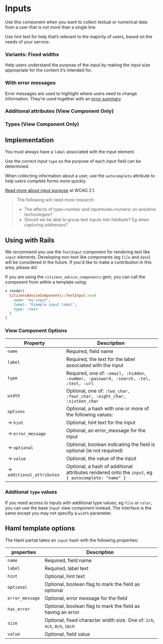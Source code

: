 
# Inputs

Use this component when you want to collect textual or numerical data from a user that is not more than a single line.

<Preview>
  <Story id="forms-input--basic" />
</Preview>

Use hint text for help that’s relevant to the majority of users, based on the needs of your service.

<Preview>
  <Story id="forms-input--with-hint" />
</Preview>

<Preview>
  <Story id="forms-input--optional-field" />
</Preview>

### Variants: Fixed widths

Help users understand the purpose of the input by making the input size appropriate for the content it’s intended for.

<Preview>
  <Story id="forms-input--fixed-widths" />
</Preview>

### With error messages

Error messages are used to highlight where users need to change information. They’re used together with an [error summary](/design-system/styleguide/forms/components-error-summary--page?path=/docs/forms-error-summary--example)

<Preview>
  <Story id="forms-input--with-error" />
</Preview>

### Additional attributes (View Component Only)

<Preview>
  <Story id="forms-input--attributes" />
</Preview>

### Types (View Component Only)

<Preview>
  <Story id="forms-input--type" />
</Preview>

## Implementation

You must always have a `label` associated with the input element.

Use the correct input `type` so the purpose of each input field can be determined.

When collecting information about a user, use the `autocomplete` attribute to help users complete forms more quickly.

[Read more about input purpose](https://www.w3.org/WAI/WCAG21/Understanding/identify-input-purpose.html) at WCAG 2.1.

> The following will need more research:
>
> - The affects of type=number and inputmode=numeric on assistive technologies?
> - Should we be able to group text inputs into fieldsets? Eg when capturing addresses?

## Using with Rails

We recommend you use the `TextInput` component for rendering text like `input` elements. Developing non-text like components (eg `file` and `date`) will be considered in the future. If you'd like to make a contribution in this area, please do!

If you are using the `citizens_advice_components` gem, you can call the component from within a template using:

```rb
= render(
  CitizensAdviceComponents::TextInput.new(
    name: "my-input",
    label: "Example input label",
    type: :text
  )
)
```

### View Component Options

| Property                       | Description                                                                                        |
| ------------------------------ | -------------------------------------------------------------------------------------------------- |
| `name`                         | Required, field name                                                                               |
| `label`                        | Required, the text for the label associated with the input                                         |
| `type`                         | Required, one of: `:email, :hidden, :number, :password, :search, :tel, :text, :url`                |
| `width`                        | Optional, one of: `:two_char, :four_char, :eight_char, :sixteen_char`                              |
| `options`                      | Optional, a hash with one or more of the following values:                                         |
| &rarr; `hint`                  | Optional, hint text for the input                                                                  |
| &rarr; `error_message`         | Optional, an error_message for the input                                                           |
| &rarr; `optional`              | Optional, boolean indicating the field is optional (ie not required)                               |
| &rarr; `value`                 | Optional, the value of the input                                                                   |
| &rarr; `additional_attributes` | Optional, a hash of additional attributes rendered onto the `input`, eg `{ autocomplete: "name" }` |

### Addtional `type` values

If you need access to inputs with additional type values, eg `file` or `color`, you can use the base `Input` view component instead. The interface is the same except you may not specifiy a `width` parameter.

## Haml template options

The Haml partial takes an `input` hash with the following properties:

| properties      | Description                                                               |
| --------------- | ------------------------------------------------------------------------- |
| `name`          | Required, field name                                                      |
| `label`         | Required, label text                                                      |
| `hint`          | Optional, hint text                                                       |
| `optional`      | Optional, boolean flag to mark the field as optional                      |
| `error_message` | Optional, error message for the field                                     |
| `has_error`     | Optional, boolean flag to mark the field as having an error               |
| `size`          | Optional, fixed character width size. One of: `2ch`, `4ch`, `8ch`, `16ch` |
| `value`         | Optional, field value                                                     |
